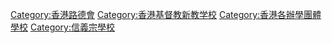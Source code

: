 [[Category:香港路德會|Category:香港路德會]]
[[Category:香港基督教新教学校|Category:香港基督教新教学校]]
[[Category:香港各辦學團體學校|Category:香港各辦學團體學校]]
[[Category:信義宗學校|Category:信義宗學校]]
